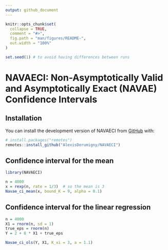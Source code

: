 ```yaml
---
output: github_document
---
```


<!-- README.md is generated from README.Rmd. Please edit that file -->

```r
knitr::opts_chunk$set(
  collapse = TRUE,
  comment = "#>",
  fig.path = "man/figures/README-",
  out.width = "100%"
)

set.seed(1) # to avoid having differences between runs
```


# NAVAECI: Non-Asymptotically Valid and Asymptotically Exact (NAVAE) Confidence Intervals


## Installation

You can install the development version of NAVAECI from [GitHub](https://github.com/) with:

``` r
# install.packages("remotes")
remotes::install_github("AlexisDerumigny/NAVAECI")
```

## Confidence interval for the mean

```r
library(NAVAECI)

n = 4000
x = rexp(n, rate = 1/3)  # so the mean is 3
Navae_ci_mean(x, bound_K = 9, alpha = 0.1)
```

## Confidence interval for the linear regression

```r
n = 4000
X1 = rnorm(n, sd = 1)
true_eps = rnorm(n)
Y = 2 + 8 * X1 + true_eps

Navae_ci_ols(Y, X1, K_xi = 3, a = 1.1)
```
